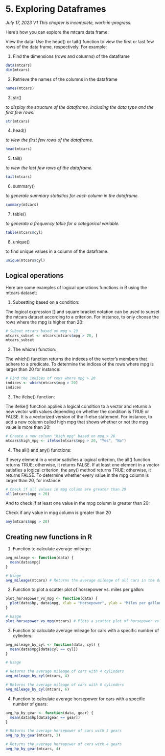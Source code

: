 # 5. Exploring Dataframes

*July 17, 2023 V1*  *This chapter is incomplete, work-in-progress.*

Here's how you can explore the mtcars data frame:

View the data: Use the head() or tail() function to view the first or last few rows of the data frame, respectively. For example:

1.  Find the dimensions (rows and columns) of the dataframe

```r
data(mtcars)
dim(mtcars)
```

2.  Retrieve the names of the columns in the dataframe

```r
names(mtcars)
```

3.  str()

*to display the structure of the dataframe, including the data type and the first few rows.*

```r
str(mtcars)
```

4.  head()

*to view the first few rows of the dataframe.*

```r
head(mtcars)
```

5.  tail()

*to view the last few rows of the dataframe.*

```r
tail(mtcars)
```

6.  summary()

*to generate summary statistics for each column in the dataframe.*

```r
summary(mtcars)
```

7.  table()

*to generate a frequency table for a categorical variable.*

```r
table(mtcars$cyl)
```

8.  unique()

to find unique values in a column of the dataframe.

```r
unique(mtcars$cyl)
```

## Logical operations

Here are some examples of logical operations functions in R using the mtcars dataset:

1.  Subsetting based on a condition:

The logical expression \[\] and square bracket notation can be used to subset the mtcars dataset according to a criterion. For instance, to only choose the rows where the mpg is higher than 20:

```r
# Subset mtcars based on mpg > 20
mtcars_subset <- mtcars[mtcars$mpg > 20, ]
mtcars_subset
```

2.  The which() function:

The which() function returns the indexes of the vector's members that adhere to a predicate. To determine the indices of the rows where mpg is larger than 20 for instance:

```r
# Find the indices of rows where mpg > 20
indices <- which(mtcars$mpg > 20)
indices
```

3.  The ifelse() function:

The ifelse() function applies a logical condition to a vector and returns a new vector with values depending on whether the condition is TRUE or FALSE. It is a vectorized version of the if-else statement. For instance, to add a new column called high mpg that shows whether or not the mpg value is more than 20:

```r
# Create a new column "high_mpg" based on mpg > 20
mtcars$high_mpg <- ifelse(mtcars$mpg > 20, "Yes", "No")
```

4.  The all() and any() functions:

If every element in a vector satisfies a logical criterion, the all() function returns TRUE; otherwise, it returns FALSE. If at least one element in a vector satisfies a logical criterion, the any() method returns TRUE; otherwise, it returns FALSE. To determine whether every value in the mpg column is larger than 20, for instance:

```r
# Check if all values in mpg column are greater than 20
all(mtcars$mpg > 20)
```

And to check if at least one value in the mpg column is greater than 20:

Check if any value in mpg column is greater than 20

```r
any(mtcars$mpg > 20)
```

## Creating new functions in R

1.  Function to calculate average mileage:

```r
avg_mileage <- function(data) {
  mean(data$mpg)
}

# Usage
avg_mileage(mtcars) # Returns the average mileage of all cars in the dataset

```

2.  Function to plot a scatter plot of horsepower vs. miles per gallon:

```r
plot_horsepower_vs_mpg <- function(data) {
  plot(data$hp, data$mpg, xlab = "Horsepower", ylab = "Miles per gallon")
}

# Usage
plot_horsepower_vs_mpg(mtcars) # Plots a scatter plot of horsepower vs. miles per gallon

```

3.  Function to calculate average mileage for cars with a specific number of cylinders:

```r
avg_mileage_by_cyl <- function(data, cyl) {
  mean(data$mpg[data$cyl == cyl])
}

# Usage

# Returns the average mileage of cars with 4 cylinders
avg_mileage_by_cyl(mtcars, 4) 

# Returns the average mileage of cars with 6 cylinders
avg_mileage_by_cyl(mtcars, 6) 

```

4.  Function to calculate average horsepower for cars with a specific number of gears:

```r
avg_hp_by_gear <- function(data, gear) {
  mean(data$hp[data$gear == gear])
}

# Returns the average horsepower of cars with 3 gears
avg_hp_by_gear(mtcars, 3) 

# Returns the average horsepower of cars with 4 gears
avg_hp_by_gear(mtcars, 4) 

```
